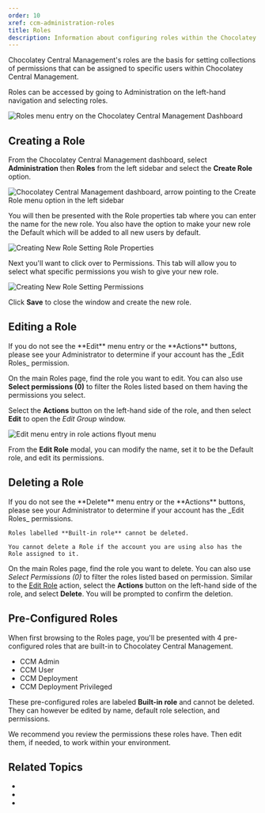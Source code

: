```yaml
---
order: 10
xref: ccm-administration-roles
title: Roles
description: Information about configuring roles within the Chocolatey Central Management Administration section
---
```


Chocolatey Central Management's roles are the basis for setting collections of permissions that can be assigned to specific users within Chocolatey Central Management.

Roles can be accessed by going to Administration on the left-hand navigation and selecting roles.

![Roles menu entry on the Chocolatey Central Management Dashboard](/images/ccm-playwright/dashboard/left-menu-roles.png)

## Creating a Role

From the Chocolatey Central Management dashboard, select **Administration** then **Roles** from the left sidebar and select the **Create Role** option.

![Chocolatey Central Management dashboard, arrow pointing to the Create Role menu option in the left sidebar](/images/ccm-playwright/dashboard/left-menu-create-role.png)

You will then be presented with the Role properties tab where you can enter the name for the new role. You also have the option to make your new role the Default which will be added to all new users by default.

![Creating New Role Setting Role Properties](/images/ccm-playwright/administration/roles/modal-new-role-tab-role.png)

Next you'll want to click over to Permissions. This tab will allow you to select what specific permissions you wish to give your new role.

![Creating New Role Setting Permissions](/images/ccm-playwright/administration/roles/modal-new-role-tab-permissions.png)

Click <i class="fa-regular fa-floppy-disk" aria-hidden="true"></i> **Save** to close the window and create the new role.

## Editing a Role

<Callout type="info">
    If you do not see the **Edit** menu entry or the <i class="fa-solid fa-gear" aria-hidden="true"></i> **Actions** buttons, please see your Administrator to determine if your account has the _Edit Roles_ permission.
</Callout>

On the main Roles page, find the role you want to edit.
You can also use **Select permissions (0)** to filter the Roles listed based on them having the permissions you select.

Select the <i class="fa-solid fa-gear" aria-hidden="true"></i> **Actions** button on the left-hand side of the role, and then select **Edit** to open the _Edit Group_ window.

![Edit menu entry in role actions flyout menu](/images/ccm-playwright/administration/roles/table-row-button-action-dropdown-menu-edit.png)

From the **Edit Role** modal, you can modify the name, set it to be the Default role, and edit its permissions.

## Deleting a Role

<Callout type="info">
    If you do not see the **Delete** menu entry or the <i class="fa-solid fa-gear" aria-hidden="true"></i> **Actions** buttons, please see your Administrator to determine if your account has the _Edit Roles_ permissions.
    
    Roles labelled **Built-in role** cannot be deleted.
    
    You cannot delete a Role if the account you are using also has the Role assigned to it.
</Callout>

On the main Roles page, find the role you want to delete. You can also use _Select Permissions (0)_ to filter the roles listed based on permission. Similar to the [Edit Role](#editing-a-role) action, select the <i class="fa-solid fa-gear" aria-hidden="true"></i> **Actions** button on the left-hand side of the role, and select **Delete**. You will be prompted to confirm the deletion.

## Pre-Configured Roles

When first browsing to the Roles page, you'll be presented with 4 pre-configured roles that are built-in to Chocolatey Central Management.

* CCM Admin
* CCM User
* CCM Deployment
* CCM Deployment Privileged

These pre-configured roles are labeled **Built-in role** and cannot be deleted. They can however be edited by name, default role selection, and permissions.

We recommend you review the permissions these roles have. Then edit them, if needed, to work within your environment.

## Related Topics

* <Xref title="Chocolatey Central Management" value="central-management" />
* <Xref title="Chocolatey Central Management - Deployments" value="ccm-deployments" />
* <Xref title="Chocolatey Central Management - Reports" value="ccm-reports" />
